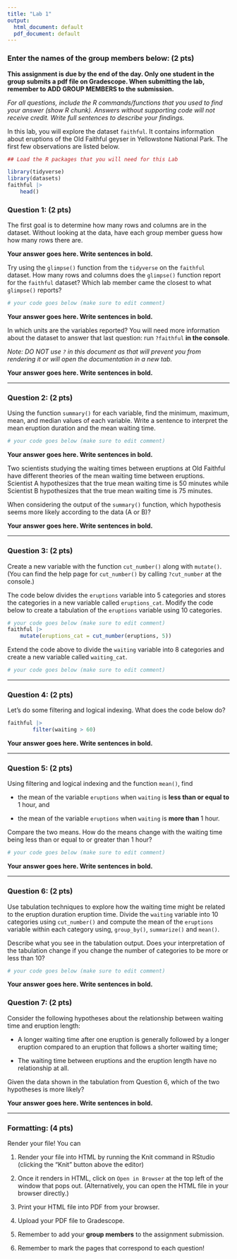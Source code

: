 ```yaml
---
title: "Lab 1"
output:
  html_document: default
  pdf_document: default
---
```


### Enter the names of the group members below: (2 pts)

**This assignment is due by the end of the day. Only one student in the group submits a pdf file on Gradescope. When submitting the lab, remember to ADD GROUP MEMBERS to the submission.**

*For all questions, include the R commands/functions that you used to find your answer (show R chunk). Answers without supporting code will not receive credit. Write full sentences to describe your findings.*

In this lab, you will explore the dataset `faithful`. It contains information about eruptions of the Old Faithful geyser in Yellowstone National Park. The first few observations are listed below.

```r
## Load the R packages that you will need for this Lab

library(tidyverse)
library(datasets)
faithful |> 
    head()
```

### Question 1: (2 pts)

The first goal is to determine how many rows and columns are in the dataset. Without looking at the data, have each group member guess how how many rows there are.

**Your answer goes here. Write sentences in bold.**

Try using the `glimpse()` function from the `tidyverse` on the `faithful` dataset. How many rows and columns does the `glimpse()` function report for the `faithful` dataset? Which lab member came the closest to what `glimpse()` reports?

```r
# your code goes below (make sure to edit comment)

```

**Your answer goes here. Write sentences in bold.**

In which units are the variables reported? You will need more information about the dataset to answer that last question: run `?faithful` **in the console**. 

*Note: DO NOT use `?` in this document as that will prevent you from rendering it or will open the documentation in a new tab.*

**Your answer goes here. Write sentences in bold.**

------------------------------------------------------------------------

### Question 2: (2 pts)

Using the function `summary()` for each variable, find the minimum, maximum, mean, and median values of each variable. Write a sentence to interpret the mean eruption duration and the mean waiting time.

```r
# your code goes below (make sure to edit comment)

```


**Your answer goes here. Write sentences in bold.**

Two scientists studying the waiting times between eruptions at Old Faithful have different theories of the mean waiting time between eruptions. Scientist A hypothesizes that the true mean waiting time is 50 minutes while Scientist B hypothesizes that the true mean waiting time is 75 minutes. 

When considering the output of the `summary()` function, which hypothesis seems more likely according to the data (A or B)?

**Your answer goes here. Write sentences in bold.**

------------------------------------------------------------------------

### Question 3: (2 pts)

Create a new variable with the function `cut_number()` along with `mutate()`. (You can find the help page for `cut_number()` by calling `?cut_number` at the console.) 


The code below divides the `eruptions` variable into 5 categories and stores the categories in a new variable called `eruptions_cat`. Modify the code below to create a tabulation of the `eruptions` variable using 10 categories.

```r
# your code goes below (make sure to edit comment)
faithful |> 
    mutate(eruptions_cat = cut_number(eruptions, 5)) 
```


Extend the code above to divide the `waiting` variable into 8 categories and create a new variable called `waiting_cat`.

```r
# your code goes below (make sure to edit comment)

```



------------------------------------------------------------------------

### Question 4: (2 pts)

Let's do some filtering and logical indexing. What does the code below do?

```r
faithful |> 
        filter(waiting > 60) 
```

**Your answer goes here. Write sentences in bold.**

------------------------------------------------------------------------

### Question 5: (2 pts)

Using filtering and logical indexing and the function `mean()`, find

-   the mean of the variable `eruptions` when `waiting` is **less than or equal to** 1 hour, and

-   the mean of the variable `eruptions` when `waiting` is **more than** 1 hour.

Compare the two means. How do the means change with the waiting time being less than or equal to or greater than 1 hour?

```r
# your code goes below (make sure to edit comment)

```

**Your answer goes here. Write sentences in bold.**

------------------------------------------------------------------------

### Question 6: (2 pts)

Use tabulation techniques to explore how the waiting time might be related to the eruption duration eruption time. Divide the `waiting` variable into 10 categories using `cut_number()` and compute the mean of the `eruptions` variable within each category using, `group_by()`, `summarize()` and `mean()`. 

Describe what you see in the tabulation output. Does your interpretation of the tabulation change if you change the number of categories to be more or less than 10?

```r
# your code goes below (make sure to edit comment)

```

**Your answer goes here. Write sentences in bold.**



### Question 7: (2 pts)

Consider the following hypotheses about the relationship between waiting time and eruption length:

- A longer waiting time after one eruption is generally followed by a longer eruption compared to an eruption that follows a shorter waiting time;

- The waiting time between eruptions and the eruption length have no relationship at all. 

Given the data shown in the tabulation from Question 6, which of the two hypotheses is more likely?


**Your answer goes here. Write sentences in bold.**

------------------------------------------------------------------------

### Formatting: (4 pts)

Render your file! You can

1. Render your file into HTML by running the Knit command in RStudio (clicking the "Knit" button above the editor)

2. Once it renders in HTML, click on `Open in Browser` at the top left of the window that pops out. (Alternatively, you can open the HTML file in your browser directly.)

3. Print your HTML file into PDF from your browser. 

4. Upload your PDF file to Gradescope.

5. Remember to add your **group members** to the assignment submission.

6. Remember to mark the pages that correspond to each question!
